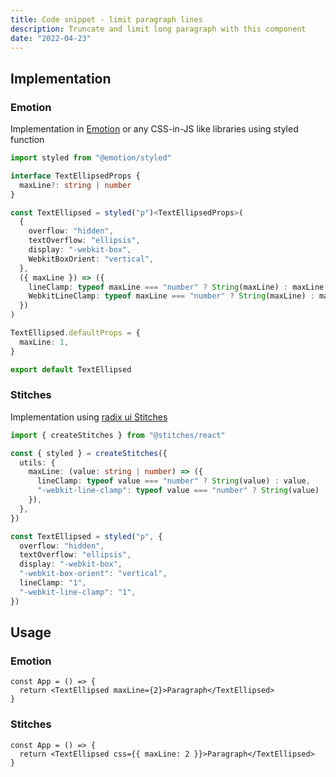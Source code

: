 ```yaml
---
title: Code snippet - limit paragraph lines
description: Truncate and limit long paragraph with this component
date: "2022-04-23"
---
```


## Implementation

### Emotion

Implementation in [Emotion](https://emotion.sh/docs/styled) or any CSS-in-JS like libraries using styled function

```ts
import styled from "@emotion/styled"

interface TextEllipsedProps {
  maxLine?: string | number
}

const TextEllipsed = styled("p")<TextEllipsedProps>(
  {
    overflow: "hidden",
    textOverflow: "ellipsis",
    display: "-webkit-box",
    WebkitBoxOrient: "vertical",
  },
  ({ maxLine }) => ({
    lineClamp: typeof maxLine === "number" ? String(maxLine) : maxLine,
    WebkitLineClamp: typeof maxLine === "number" ? String(maxLine) : maxLine,
  })
)

TextEllipsed.defaultProps = {
  maxLine: 1,
}

export default TextEllipsed
```

### Stitches

Implementation using [radix ui Stitches](https://stitches.dev/)

```ts
import { createStitches } from "@stitches/react"

const { styled } = createStitches({
  utils: {
    maxLine: (value: string | number) => ({
      lineClamp: typeof value === "number" ? String(value) : value,
      "-webkit-line-clamp": typeof value === "number" ? String(value) : value,
    }),
  },
})

const TextEllipsed = styled("p", {
  overflow: "hidden",
  textOverflow: "ellipsis",
  display: "-webkit-box",
  "-webkit-box-orient": "vertical",
  lineClamp: "1",
  "-webkit-line-clamp": "1",
})
```

## Usage

### Emotion

```tsx
const App = () => {
  return <TextEllipsed maxLine={2}>Paragraph</TextEllipsed>
}
```

### Stitches

```tsx
const App = () => {
  return <TextEllipsed css={{ maxLine: 2 }}>Paragraph</TextEllipsed>
}
```
